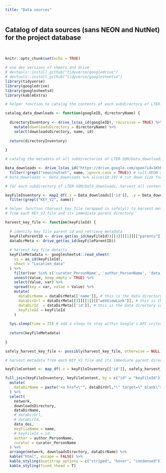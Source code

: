```yaml
---
title: "Data sources"
---
```


## Catalog of data sources (sans NEON and NutNet) for the project database

<br>

```r
knitr::opts_chunk$set(echo = TRUE)
```

```r
# use dev versions of sheets and drive
# devtools::install_github("tidyverse/googledrive")
# devtools::install_github("tidyverse/googlesheets4")
library(tidyverse)
library(googledrive)
library(googlesheets4)
library(kableExtra)
```

```r

# helper function to catalog the contents of each subdirectory of LTER-SOM/Data_downloads

catalog_data_downloads <- function(googleID, directoryName) {
  
  directoryInventory <- drive_ls(as_id(googleID), recursive = TRUE) %>% 
    mutate(downloadsDirectory = directoryName) %>% 
    select(downloadsDirectory, name, id)
  
  return(directoryInventory)
  
}
```

```r

# catalog the metadata of all subdirectories of LTER-SOM/Data_downloads

Data_downloads <- drive_ls(as_id("https://drive.google.com/open?id=1KhhvBejGtktXMVQa6ME8JGYx257NoZeL")) %>% # recursive fails
  filter(!grepl("neon|nutnet", name, ignore.case = TRUE)) # cull NEON and NutNet
# Data_downloads <- Data_downloads %>% slice(18:19) # cut down size for dev
```

```r

# for each subdirectory of LTER-SOM/Data_downloads, harvest all contents and pare to KEY_V2 files

keyFileInventory <- map2_df(.x = Data_downloads[['id']], .y = Data_downloads[['name']], catalog_data_downloads) %>% 
  filter(grepl("KEY_V2", name))
```

```r

# helper function (harvest_key_file (wrapped in safely)) to harvest metadata
# from each KEY_V2 file and its immediate parent directory

harvest_key_file <- function(keyFileId) {
  
  # identify key file parent id and retrieve metadata
  keyFileParentID <- drive_get(as_id(keyFileId))[[3]][[1]][["parents"]][[1]]
  dataDirMeta <- drive_get(as_id(keyFileParentID))
  
  # harvest key file details
  keyFileMetadata <- googlesheets4::read_sheet(
    ss = as_id(keyFileId),
    sheet = "Location_data"
  ) %>% 
    filter(var %in% c('curator_PersonName', 'author_PersonName', 'data_doi', 'network')) %>%
    unnest(Value, keep_empty = TRUE) %>% 
    select(Value, var) %>% 
    spread(key = var, value = Value) %>% 
    mutate(
      dataDirName = dataDirMeta[['name']], # this is the data directory name
      dataDirUrl = dataDirMeta[[3]][[1]][["webViewLink"]], # this is the data directory url
      dataDirId  = dataDirMeta[['id']], # this is the data directory id
      keyFileId = keyFileId
    )
  
  Sys.sleep(time = 25) # add a sleep to stay within Google's API criteria
  
  return(keyFileMetadata)
  
}

safely_harvest_key_file <- possibly(harvest_key_file, otherwise = NULL) 

```

```r

# harvest metadata from each KEY_V2 file and its immediate parent directory

keyFileContent <- map_df(.x = keyFileInventory[['id']], safely_harvest_key_file)

```

```r

full_join(keyFileInventory, keyFileContent, by = c("id" = "keyFileId")) %>% 
  mutate(
    dataDirName = paste("<a href=\"", dataDirUrl,"\" target=\"_blank\">", dataDirName,"</a>", sep="")
  ) %>% 
  select(
    network,
    downloadsDirectory,
    dataDirName,
    # dataDirUrl,
    # dataDirId,
    data_doi,
    keyFileName = name,
    # keyFileId = id,
    author = author_PersonName,
    curator = curator_PersonName
  ) %>% 
  arrange(network, downloadsDirectory, dataDirName) %>% 
  kable("html", escape = FALSE) %>%
  kable_styling(bootstrap_options = c("striped", "hover", "condensed")) %>% 
  kable_styling(fixed_thead = T)

```
